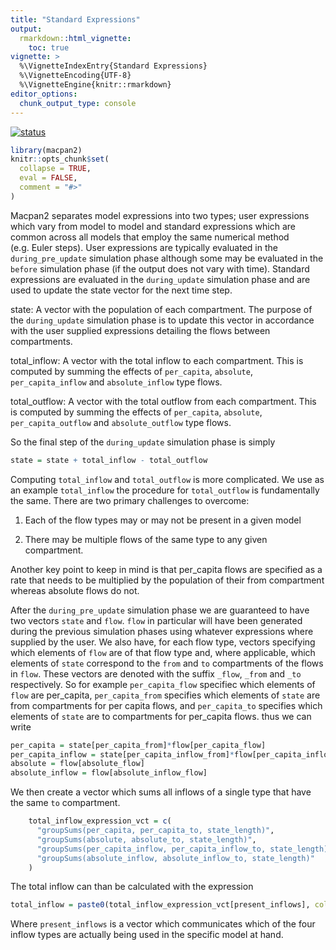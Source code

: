 ```yaml
---
title: "Standard Expressions"
output: 
  rmarkdown::html_vignette:
    toc: true
vignette: >
  %\VignetteIndexEntry{Standard Expressions}
  %\VignetteEncoding{UTF-8}
  %\VignetteEngine{knitr::rmarkdown}
editor_options: 
  chunk_output_type: console
---
```


[![status](https://img.shields.io/badge/stub-red)](https://canmod.github.io/macpan2/articles/vignette-status#stub)

``` r
library(macpan2)
knitr::opts_chunk$set(
  collapse = TRUE,
  eval = FALSE,
  comment = "#>"
)
```

Macpan2 separates model expressions into two types; user expressions which vary from model to model and standard expressions which are common across all models that employ the same numerical method (e.g. Euler steps). User expressions are typically evaluated in the ``during_pre_update`` simulation phase although some may be evaluated in the ``before`` simulation phase (if the output does not vary with time). Standard expressions are evaluated in the ``during_update`` simulation phase and are used to update the state vector for the next time step. 

state:
A vector with the population of each compartment. The purpose of the ``during_update`` simulation phase is to update this vector in accordance with the user supplied expressions detailing the flows between compartments.

total_inflow:
A vector with the total inflow to each compartment. This is computed by summing the effects of ``per_capita``, ``absolute``, ``per_capita_inflow`` and ``absolute_inflow`` type flows. 

total_outflow:
A vector with the total outflow from each compartment. This is computed by summing the effects of ``per_capita``, ``absolute``, ``per_capita_outflow`` and ``absolute_outflow`` type flows.

So the final step of the ``during_update`` simulation phase is simply

```r
state = state + total_inflow - total_outflow
```

Computing ``total_inflow`` and ``total_outflow`` is more complicated. We use as an example ``total_inflow`` the procedure for ``total_outflow`` is fundamentally the same. There are two primary challenges to overcome:

1) Each of the flow types may or may not be present in a given model

2) There may be multiple flows of the same type to any given compartment.

Another key point to keep in mind is that per_capita flows are specified as a rate that needs to be multiplied by the population of their from compartment whereas absolute flows do not.

After the ``during_pre_update`` simulation phase we are guaranteed to have two vectors ``state`` and ``flow``. ``flow`` in particular will have been generated during the previous simulation phases using whatever expressions where supplied by the user. We also have, for each flow type, vectors specifying which elements of ``flow`` are of that flow type and, where applicable, which elements of ``state`` correspond to the ``from`` and ``to`` compartments of the flows in ``flow``. These vectors are denoted with the suffix ``_flow``, ``_from`` and ``_to`` respectively. So for example ``per_capita_flow`` specifiec which elements of ``flow`` are per_capita, ``per_capita_from`` specifies which elements of ``state`` are from compartments for per capita flows, and ``per_capita_to`` specifies which elements of ``state`` are to compartments for per_capita flows. thus we can write
``` R
per_capita = state[per_capita_from]*flow[per_capita_flow]
per_capita_inflow = state[per_capita_inflow_from]*flow[per_capita_inflow_flow]
absolute = flow[absolute_flow]
absolute_inflow = flow[absolute_inflow_flow]
```

We then create a vector which sums all inflows of a single type that have the same ``to`` compartment.

``` R
    total_inflow_expression_vct = c(
      "groupSums(per_capita, per_capita_to, state_length)",
      "groupSums(absolute, absolute_to, state_length)",
      "groupSums(per_capita_inflow, per_capita_inflow_to, state_length)",
      "groupSums(absolute_inflow, absolute_inflow_to, state_length)"
    )
```

The total inflow can than be calculated with the expression

``` R
total_inflow = paste0(total_inflow_expression_vct[present_inflows], collapse = "+")
```

Where ``present_inflows`` is a vector which communicates which of the four inflow types are actually being used in the specific model at hand.